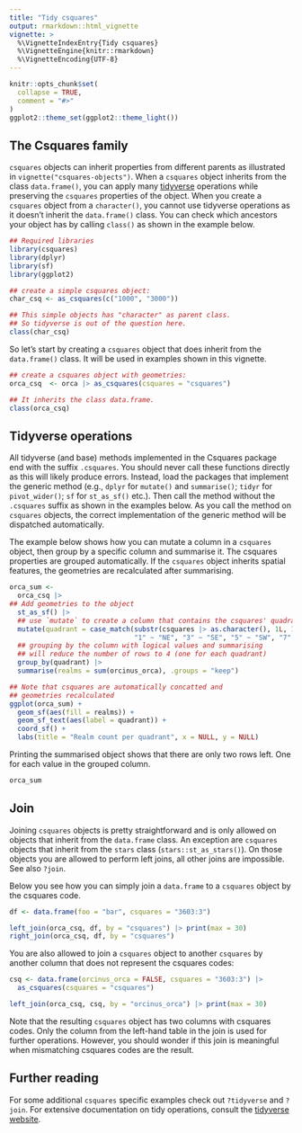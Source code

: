 ---
title: "Tidy csquares"
output: rmarkdown::html_vignette
vignette: >
  %\VignetteIndexEntry{Tidy csquares}
  %\VignetteEngine{knitr::rmarkdown}
  %\VignetteEncoding{UTF-8}
---

```{r, include = FALSE}
knitr::opts_chunk$set(
  collapse = TRUE,
  comment = "#>"
)
ggplot2::theme_set(ggplot2::theme_light())
```

## The Csquares family

`csquares` objects can inherit properties from different parents as illustrated in `vignette("csquares-objects")`.
When a `csquares` object inherits from the class `data.frame()`, you can apply many
[tidyverse](https://www.tidyverse.org/) operations while preserving the `csquares` properties of the object.
When you create a `csquares` object from a `character()`, you cannot use tidyverse operations as it doesn't inherit
the `data.frame()` class. You can check which ancestors your object has by calling `class()` as shown in the example below.

```{r no-tidy, warning=FALSE, message=FALSE}
## Required libraries
library(csquares)
library(dplyr)
library(sf)
library(ggplot2)

## create a simple csquares object:
char_csq <- as_csquares(c("1000", "3000"))

## This simple objects has "character" as parent class.
## So tidyverse is out of the question here.
class(char_csq)
```

So let's start by creating a `csquares` object that does inherit from the `data.frame()` class. It will be used in
examples shown in this vignette.

```{r yes-tidy}
## create a csquares object with geometries:
orca_csq  <- orca |> as_csquares(csquares = "csquares")

## It inherits the class data.frame.
class(orca_csq)
```

## Tidyverse operations

All tidyverse (and base) methods implemented in the Csquares package end with the suffix `.csquares`. You should
never call these functions directly as this will likely produce errors. Instead, load the packages that implement
the generic method (e.g., `dplyr` for `mutate()` and `summarise()`; `tidyr` for `pivot_wider()`; `sf`
for `st_as_sf()` etc.). Then call the method without the `.csquares` suffix as shown in the examples below.
As you call the method on `csquares` objects, the correct implementation of the generic method will be dispatched
automatically.

The example below shows how you can mutate a column in a `csquares` object,
then group by a specific column and summarise it. The csquares
properties are grouped automatically. If the `csquares` object inherits spatial features, the geometries are
recalculated after summarising.

```{r mutate, warning=FALSE}
orca_sum <-
  orca_csq |>
## Add geometries to the object
  st_as_sf() |>
  ## use `mutate` to create a column that contains the csquares' quadrant
  mutate(quadrant = case_match(substr(csquares |> as.character(), 1L, 1L),
                               "1" ~ "NE", "3" ~ "SE", "5" ~ "SW", "7" ~ "NW")) |>
  ## grouping by the column with logical values and summarising
  ## will reduce the number of rows to 4 (one for each quadrant)
  group_by(quadrant) |>
  summarise(realms = sum(orcinus_orca), .groups = "keep")

## Note that csquares are automatically concatted and
## geometries recalculated
ggplot(orca_sum) +
  geom_sf(aes(fill = realms)) +
  geom_sf_text(aes(label = quadrant)) +
  coord_sf() +
  labs(title = "Realm count per quadrant", x = NULL, y = NULL)
```

Printing the summarised object shows that there are only two rows left. One for each value in the grouped column.

```{r show_sum}
orca_sum
```

## Join

Joining `csquares` objects is pretty straightforward and is only allowed on objects that inherit
from the `data.frame` class. An exception are `csquares` objects that inherit from the
`stars` class (`stars::st_as_stars()`). On those objects you are allowed to perform
left joins, all other joins are impossible. See also `?join`.

Below you see how you can simply join a `data.frame` to a `csquares` object by the csquares
code.

```{r join}
df <- data.frame(foo = "bar", csquares = "3603:3")

left_join(orca_csq, df, by = "csquares") |> print(max = 30)
right_join(orca_csq, df, by = "csquares")
```

You are also allowed to join a `csquares` object to another `csquares` by another column
that does not represent the csquares codes:

```{r join_extra}
csq <- data.frame(orcinus_orca = FALSE, csquares = "3603:3") |>
  as_csquares(csquares = "csquares")

left_join(orca_csq, csq, by = "orcinus_orca") |> print(max = 30)
```

Note that the resulting `csquares` object has two columns with csquares codes.
Only the column from the left-hand table in the join is used for further
operations. However, you should wonder if this join is meaningful when mismatching
csquares codes are the result.

## Further reading

For some additional `csquares` specific examples check out `?tidyverse` and `?join`. For extensive documentation
on tidy operations, consult the [tidyverse website](https://www.tidyverse.org).